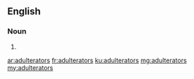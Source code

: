 ==English==

===Noun===
{{head|en|plural}}

# {{plural of|adulterator|lang=en}}

[[ar:adulterators]]
[[fr:adulterators]]
[[ku:adulterators]]
[[mg:adulterators]]
[[my:adulterators]]